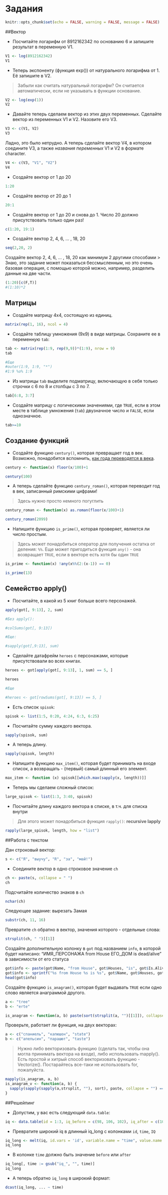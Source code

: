 

# Задания {#tasks}

```r
knitr::opts_chunk$set(echo = FALSE, warning = FALSE, message = FALSE)
```

##Вектор

- Посчитайте логарифм от 8912162342 по основанию 6 и запишите результат в переменную V1.

```r
V1 <- log(8912162342)
V1
```

- Теперь экспоненту (функция exp()) от натурального логарифма от 1. Её запишите в V2.

> Забыли как считать натуральный логарифм? Он считается автоматически, если не указывать в функции основание.

```r
V2 <- log(exp(1))
V2
```

- Давайте теперь сделаем вектор из этих двух переменных. Сделайте вектор из переменных V1 и V2. Назовите его V3.

```r
V3 <- c(V1, V2)
V3
```

Ладно, это было нетрудно. А теперь сделайте вектор V4, в котором соедините V3, а также _названия переменных_ V1 и V2 в формате character.

```r
V4 <- c(V3, "V1", "V2")
V4
```

- Создайте вектор от 1 до 20

```r
1:20
```

- Создайте вектор от 20 до 1

```r
20:1
```

- Создайте вектор от 1 до 20 и снова до 1. Число 20 должно присутствовать только один раз!

```r
c(1:20, 19:1)
```

- Создайте вектор 2, 4, 6,  ... , 18, 20

```r
seq(2,20, 2)
```

Создайте вектор 2, 4, 6,  ... , 18, 20 как минимум 2 другими способами
> Знаю, это задание может показаться бессмысленным, но это очень базовая операция, с помощью которой можно, например, разделить данные на две части.

```r
(1:20)[c(F,T)]
#(1:10)*2
```


## Матрицы

- Создайте матрицу 4х4, состоящую из единиц.

```r
matrix(rep(1, 16), ncol = 4)
```


- Создайте таблицу умножения (9х9) в виде матрицы. Сохраните ее в переменную `tab`:

```r
tab <- matrix(rep(1:9, rep(9,9))*(1:9), nrow = 9)
tab

#Еще
#outer(1:9, 1:9, "*")
#1:9 %o% 1:9
```

- Из матрицы `tab` выделите подматрицу, включающую в себя только строчки с 6 по 8 и столбцы с 3 по 7.

```r
tab[6:8, 3:7]
```

- Создайте матрицу с логическими значениями, где `TRUE`, если в этом месте в таблице умножения (`tab`) двузначное число и `FALSE`, если однозначное.

```r
tab>=10
```


## Создание функций

- Создайте функцию `century()`, которая превращает год в век. Возможно, понадобится вспомнить, [как года переводятся в века](https://ru.wikipedia.org/wiki/Век). 

```r
century <- function(x) floor(x/100)+1 
```

```r
century(100)
```
- А теперь сделайте функцию `century_roman()`, которая переводит год в век, записанный римскими цифрами!

> Здесь нужно просто немного погуглить

```r
century_roman <- function(x) as.roman(floor(x/100)+1)
```

```r
century_roman(2099)
```

- Напишите функцию `is_prime()`, которая проверяет, является ли число простым.

> Здесь может понадобиться оператор для получения остатка от деления: `%%`. Еще может пригодиться функция `any()` - она возвращает `TRUE`, если в векторе есть хотя бы один `TRUE`

```r
is_prime <- function(x) !any(x%%(2:(x-1)) == 0)
``` 

```r
is_prime(13)
```

## Семейство apply() 

- Посчитайте, в какой из 5 книг больше всего персонажей.

```r
apply(got[, 9:13], 2, sum)

#Без apply():

#colSums(got[, 9:13])

#Еще:

#sapply(got[,9:13], sum)
```

- Сделайте датафрейм `heroes` с персонажами, которые присутствовали во всех книгах.

```r
heroes <- got[apply(got[, 9:13], 1, sum) == 5, ]

heroes

#Еще

#heroes <- got[rowSums(got[, 9:13]) == 5, ]
```


- Есть список `spisok`:

```r
spisok <- list(1:5, 0:20, 4:24, 6:3, 6:25)
```

- Посчитайте сумму каждого вектора.

```r
sapply(spisok, sum)
```

- А теперь длину.

```r
sapply(spisok, length)
```

- Напишите функцию `max_item()`, которая будет принимать на входе список, а возвращать - (первый) самый длинный его элемент.

```r
max_item <- function (x) spisok[[which.max(sapply(x, length))]]
```

- Теперь мы сделаем сложный список:

```r
large_spisok <- list(1:3, 3:40, spisok)
```

- Посчитайте длину каждого вектора в списке, в т.ч. для списка внутри

> Для этого может понадобиться функция `rapply()`: **recursive lapply**

```r
rapply(large_spisok, length, how = "list")
```

##Работа с текстом

Дан строковый вектор:

```r
s <- c("Я", "выучу", "R", "за", "май!")
```

- Соедините вектор в одно строковое значение `ch`

```r
ch <- paste(s, collapse = " ")
ch
```

Подсчитайте количество знаков в `ch`

```r
nchar(ch)
```

Следующее задание: вырезать Замая

```r
substr(ch, 11, 16)
```

Превратите `ch` обратно в вектор, значения которого - отдельные слова:

```r
strsplit(ch, " ")[[1]]
```

Создайте дополнительную колонку в `got` под названием `info`, в которой будет написано: 
"ИМЯ_ПЕРСОНАЖА from House ЕГО_ДОМ is dead/alive" в зависимости от его статуса

```r
got$info <- paste(got$Name, "from House", got$Houses, "is", got$Is.Alive)
got$info <- sprintf("%s from House %s is %s", got$Name, got$Houses, got$Is.Alive)
head(got$info)
```



Создайте функцию `is_anagram()`, которая будет выдавать `TRUE` если одно слово является анаграммой другого.

```r
a <- "tree"
b <- "erte"

is_anagram <- function(a, b) paste(sort(strsplit(a, "")[[1]]), collapse = "") == paste(sort(strsplit(b, "")[[1]]), collapse = "")
```

Проверьте, работает ли функция, на двух векторах:

```r
a <- c("спаниель", "капюшон", "state")
b <- c("апельсин", "парашют", "taste")
```

> Нужно либо векторизовать функцию (сделать так, чтобы она могла принимать вектора на входе), либо использовать mapply(). Есть простой и хитрый способ векторизовать функцию - Vectorize(). Постарайтесь все-таки не использовать for, пожалуйста.

```r
mapply(is_anagram, a, b)
is_anagram_v <- function(a, b) {
  sapply(sapply(sapply(a,strsplit, ""), sort), paste, collapse = "") == sapply(sapply(sapply(b,strsplit, ""), sort), paste, collapse = "")
}
```

##Решейпинг

- Допустим, у вас есть следующий `data.table`:

```r
iq <- data.table(id = 1:3, iq_before = c(98, 106, 102), iq_after = c(103, 105, 103))
```

- Превратите широкий iq в длинный iq_long с колонками `id`, `time`, `IQ`

```r
iq_long <- melt(iq, id.vars = 'id', variable.name = "time", value.name = "IQ")
iq_long
```

- В колонке `time` должно быть значение `before` или `after`

```r
iq_long[, time := gsub("iq_", "", time)]
iq_long
```

- А теперь обратно `iq_long` в широкий формат:

```r
dcast(iq_long, ... ~ time)
```

